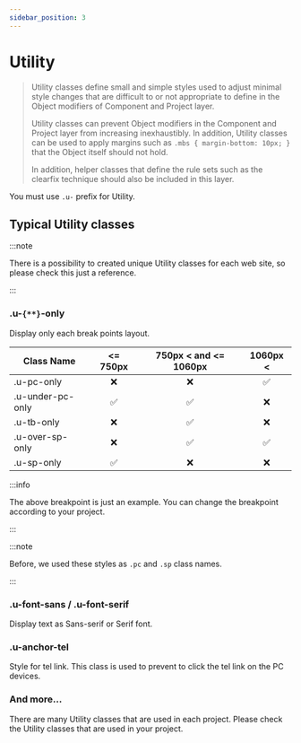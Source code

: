 ```yaml
---
sidebar_position: 3
---
```


# Utility

> Utility classes define small and simple styles used to adjust minimal style changes that are difficult to or not appropriate to define in the Object modifiers of Component and Project layer.
>
> Utility classes can prevent Object modifiers in the Component and Project layer from increasing inexhaustibly. In addition, Utility classes can be used to apply margins such as `.mbs { margin-bottom: 10px; }` that the Object itself should not hold.
>
> In addition, helper classes that define the rule sets such as the clearfix technique should also be included in this layer.

You must use `.u-` prefix for Utility.

## Typical Utility classes

:::note

There is a possibility to created unique Utility classes for each web site, so please check this just a reference.

:::

### .u-`{**}`-only

Display only each break points layout.

| Class Name       | \<= 750px | 750px \< and \<= 1060px | 1060px \< |
| ---------------- | :-------: | :---------------------: | :-------: |
| .u-pc-only       |    ❌     |           ❌            |    ✅     |
| .u-under-pc-only |    ✅     |           ✅            |    ❌     |
| .u-tb-only       |    ❌     |           ✅            |    ❌     |
| .u-over-sp-only  |    ❌     |           ✅            |    ✅     |
| .u-sp-only       |    ✅     |           ❌            |    ❌     |

:::info

The above breakpoint is just an example. You can change the breakpoint according to your project.

:::

:::note

Before, we used these styles as `.pc` and `.sp` class names.

:::

### .u-font-sans / .u-font-serif

Display text as Sans-serif or Serif font.

### .u-anchor-tel

Style for tel link. This class is used to prevent to click the tel link on the PC devices.

### And more...

There are many Utility classes that are used in each project. Please check the Utility classes that are used in your project.
